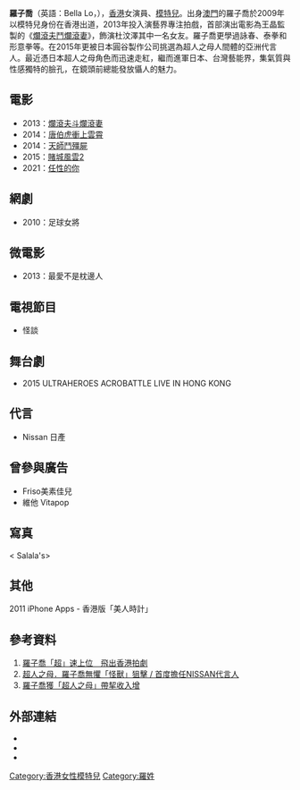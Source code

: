 {{No footnotes|time=2016-06-03T03:01:39+00:00}}
{{艺人
| 姓名 = 羅子喬
| 類型 = 女演員
| 圖片 =
| 圖片尺寸 = 
| 圖片簡介 = 羅子喬
| 原名 = 
| 英文名 = Bella Lo
| 綽號 = 超人之母
| 其他藝名 = 
| 國籍 = {{CHN-MAC}}
| 籍貫 = [[澳門|澳門]]
| 出生日期 = {{birth_date_and_age|1987|8|17}}
| 職業 = 模特兒、演員
| 語言 = 廣東話、普通話、英文
| 宗教信仰 = 
| 
| 
| 音樂類型 = 
| 演奏樂器 = 
| 出身地 = 
| 出道作 = 
| 出道日期 = 2010年
| 代表作 = 《[[天師鬥殭屍|天師鬥殭屍]]》
| 活躍年代 = 
| 唱片公司 =
| 經紀公司 = Dorian Concept（多利安創意文化）
| 網站 = 
| 相關團體 =
| awards =  
}}

'''羅子喬'''（英語：Bella Lo，{{bd|1987年|8月17日}}），[[香港|香港]]女演員、[[模特兒|模特兒]]。出身[[澳門|澳門]]的羅子喬於2009年以模特兒身份在香港出道，2013年投入演藝界專注拍戲，首部演出電影為王晶監製的《[[爛滾夫鬥爛滾妻|爛滾夫鬥爛滾妻]]》，飾演杜汶澤其中一名女友。羅子喬更學過詠春、泰拳和形意拳等。在2015年更被日本圓谷製作公司挑選為超人之母人間體的亞洲代言人。最近憑日本超人之母角色而迅速走紅，繼而進軍日本、台灣藝能界，集氣質與性感獨特的臉孔，在鏡頭前總能發放懾人的魅力。

==電影==
*2013：[[爛滾夫斗爛滾妻|爛滾夫斗爛滾妻]] 
*2014：[[唐伯虎衝上雲霄|唐伯虎衝上雲霄]]
*2014：[[天師鬥殭屍|天師鬥殭屍]]
*2015：[[賭城風雲2|賭城風雲2]]
*2021：[[任性的你|任性的你]]

==網劇==
*2010：足球女將

==微電影==
*2013：最愛不是枕邊人

==電視節目==
*怪談

==舞台劇==
*2015 ULTRAHEROES ACROBATTLE LIVE IN HONG KONG 

==代言==
* Nissan 日產

==曾參與廣告==
* Friso美素佳兒
* 維他 Vitapop 

==寫真==
< Salala's>

==其他==
2011  iPhone Apps - 香港版「美人時計」

==參考資料==
#[http://www.on.cc/hk/bkn/cnt/entertainment/20150707/bkn-20150707223306466-0707_00862_001.html 羅子喬「超」速上位　飛出香港拍劇] {{Wayback|url=http://www.on.cc/hk/bkn/cnt/entertainment/20150707/bkn-20150707223306466-0707_00862_001.html |date=20150924060402 }}
#[https://web.archive.org/web/20160611043438/http://www.nissan.com.hk/tc/web/news/news_39603.htm 超人之母．羅子喬無懼「怪獸」狙擊 / 首度擔任NISSAN代言人]
#[http://www.mingpaocanada.com/van/htm/News/20150710/HK-mbz1_r.htm 羅子喬獲「超人之母」帶挈收入增] {{Wayback|url=http://www.mingpaocanada.com/van/htm/News/20150710/HK-mbz1_r.htm |date=20160625075001 }}

==外部連結==
*{{Sinaweibo|bellalo0817|羅子喬Bellalo }}
*{{Facebook|dorianbellalo}}
*{{instagram|bellalalo}}
[[Category:香港女性模特兒|Category:香港女性模特兒]]
[[Category:羅姓|Category:羅姓]]